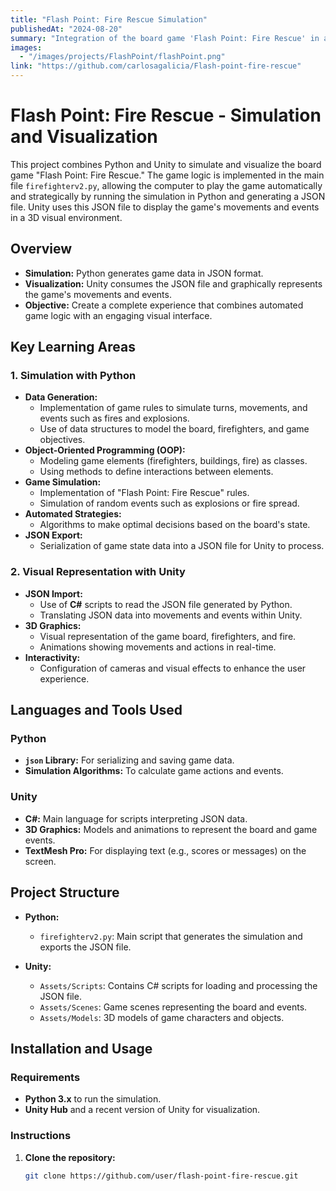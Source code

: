 ```yaml
---
title: "Flash Point: Fire Rescue Simulation"
publishedAt: "2024-08-20"
summary: "Integration of the board game 'Flash Point: Fire Rescue' in a digital format. It involves simulating the game's logic in Python and visualizing its events and movements in Unity, offering a blend of strategic automation and immersive graphics."
images:
  - "/images/projects/FlashPoint/flashPoint.png"
link: "https://github.com/carlosagalicia/Flash-point-fire-rescue"
--- 
```


# Flash Point: Fire Rescue - Simulation and Visualization

This project combines Python and Unity to simulate and visualize the board game "Flash Point: Fire Rescue." The game logic is implemented in the main file `firefighterv2.py`, allowing the computer to play the game automatically and strategically by running the simulation in Python and generating a JSON file. Unity uses this JSON file to display the game's movements and events in a 3D visual environment.

## Overview

- **Simulation:** Python generates game data in JSON format.
- **Visualization:** Unity consumes the JSON file and graphically represents the game's movements and events.
- **Objective:** Create a complete experience that combines automated game logic with an engaging visual interface.

## Key Learning Areas

### 1. Simulation with Python
- **Data Generation:**
  - Implementation of game rules to simulate turns, movements, and events such as fires and explosions.
  - Use of data structures to model the board, firefighters, and game objectives.
- **Object-Oriented Programming (OOP):**
  - Modeling game elements (firefighters, buildings, fire) as classes.
  - Using methods to define interactions between elements.
- **Game Simulation:**
  - Implementation of "Flash Point: Fire Rescue" rules.
  - Simulation of random events such as explosions or fire spread.
- **Automated Strategies:**
  - Algorithms to make optimal decisions based on the board's state.
- **JSON Export:**
  - Serialization of game state data into a JSON file for Unity to process.

### 2. Visual Representation with Unity
- **JSON Import:**
  - Use of **C#** scripts to read the JSON file generated by Python.
  - Translating JSON data into movements and events within Unity.
- **3D Graphics:**
  - Visual representation of the game board, firefighters, and fire.
  - Animations showing movements and actions in real-time.
- **Interactivity:**
  - Configuration of cameras and visual effects to enhance the user experience.

## Languages and Tools Used

### Python
- **`json` Library:** For serializing and saving game data.
- **Simulation Algorithms:** To calculate game actions and events.

### Unity
- **C#:** Main language for scripts interpreting JSON data.
- **3D Graphics:** Models and animations to represent the board and game events.
- **TextMesh Pro:** For displaying text (e.g., scores or messages) on the screen.

## Project Structure

- **Python:**
  - `firefighterv2.py`: Main script that generates the simulation and exports the JSON file.

- **Unity:**
  - `Assets/Scripts`: Contains C# scripts for loading and processing the JSON file.
  - `Assets/Scenes`: Game scenes representing the board and events.
  - `Assets/Models`: 3D models of game characters and objects.

## Installation and Usage

### Requirements
- **Python 3.x** to run the simulation.
- **Unity Hub** and a recent version of Unity for visualization.

### Instructions

1. **Clone the repository:**
   ```bash
   git clone https://github.com/user/flash-point-fire-rescue.git